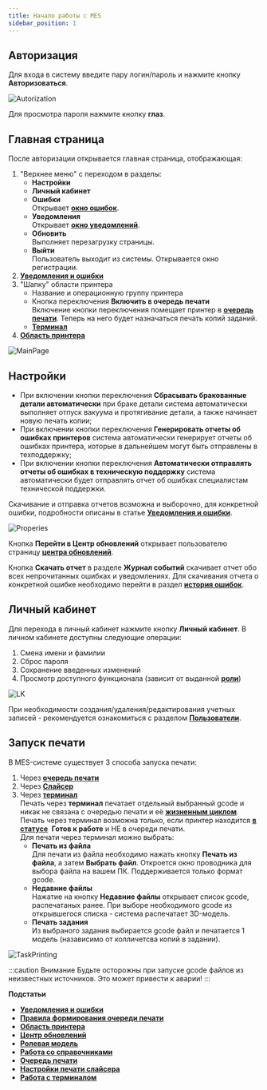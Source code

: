 ```yaml
---
title: Начало работы с MES
sidebar_position: 1
---
```


## Авторизация 

Для входа в систему введите пару логин/пароль и нажмите кнопку **Авторизоваться**.

![Autorization](./img/Autorization.png)

Для просмотра пароля нажмите кнопку **глаз**.

## Главная страница 

После авторизации открывается главная страница, отображающая:

1. "Верхнее меню" c переходом в разделы:
   - **Настройки**
   - **Личный кабинет**
   - **Ошибки**\
      Открывает [**окно ошибок**](/docs/StartWithMES/NotificationsAndErrors/#ошибки).
   -  **Уведомления**\
      Открывает [**окно уведомлений**](/docs/StartWithMES/NotificationsAndErrors/#уведомления).
   -  **Обновить**\
      Выполняет перезагрузку страницы.
   -  **Выйти**\
      Пользователь выходит из системы. Открывается окно регистрации.
2. [**Уведомления и ошибки**](/docs/StartWithMES/NotificationsAndErrors/)
3. "Шапку" области принтера
   -  Название и операционную группу принтера
   -  Кнопка переключения **Включить в очередь печати**\
      Включение кнопки переключения помещает принтер в [**очередь печати**](/docs/StartWithMES/PrintQueue/PrintQueueRules/). 
      Теперь на него будет назначаться печать копий заданий.
   -  [**Терминал**](/docs/StartWithMES/WorkingWithTerminal)
4. [**Область принтера**](/docs/StartWithMES/PrinterArea)

![MainPage](./img/MainPage.png)

## Настройки

- При включении кнопки переключения **Сбрасывать бракованные детали автоматически** при браке детали система 
автоматически выполняет отпуск вакуума и протягивание детали, а также начинает новую печать копии;
- При включении кнопки переключения **Генерировать отчеты об ошибках принтеров** система автоматически генерирует 
отчеты об ошибках принтера, которые в дальнейшем могут быть отправлены в техподдержку;
- При включении кнопки переключения **Автоматически отправлять отчеты об ошибках в техническую поддержку** система 
автоматически будет отправлять отчет об ошибках специалистам технической поддержки.

Скачивание и отправка отчетов возможна и выборочно, для конкретной ошибки, подробности описаны в 
статье [**Уведомления и ошибки**](/docs/StartWithMES/NotificationsAndErrors/).

![Properies](./img/Properies.png)

Кнопка **Перейти в Центр обновлений** открывает пользователю 
страницу [**центра обновлений**](/docs/StartWithMES/UpdateCenter).

Кнопка **Скачать отчет** в разделе **Журнал событий** скачивает отчет обо всех непрочитанных ошибках и уведомлениях.
Для скачивания отчета о конкретной ошибке необходимо перейти в раздел 
[**история ошибок**](/docs/StartWithMES/NotificationsAndErrors/#история-ошибок).

## Личный кабинет 

Для перехода в личный кабинет нажмите кнопку **Личный кабинет**. В личном кабинете доступны 
следующие операции:

1. Смена имени и фамилии
2. Сброс пароля
3. Сохранение введенных изменений
4. Просмотр доступного функционала (зависит от выданной [**роли**](/docs/StartWithMES/RoleModel))

![LK](./img/LK.png)

При необходимости создания/удаления/редактирования учетных записей - рекомендуется ознакомиться 
с разделом [**Пользователи**](/docs/WorkingWithReferenceBooks#пользователи).

## Запуск печати 

В MES-системе существует 3 способа запуска печати:

1. Через [**очередь печати**](/docs/StartWithMES/PrintQueue/)
2. Через [**Слайсер**](/docs/Slicer/SlicerPrintingSettings#слайситьв-печатьскачать)
3. Через [**терминал**](/docs/StartWithMES/WorkingWithTerminal)\
   Печать через **терминал** печатает отдельный выбранный gcode и никак не связана с очередью печати и её 
   [**жизненным циклом**](/docs/StartWithMES/PrintQueue/#жизненный-цикл-проектов). Печать через терминал возможна 
   только, если принтер находится [**в статусе**](/docs/StartWithMES/PrinterArea#статусы-принтеров) 
   **Готов к работе** и НЕ в очереди печати.\
   Для печати через терминал можно выбрать:
   -  **Печать из файла**\
      Для печати из файла необходимо нажать кнопку **Печать из файла**, а затем **Выбрать файл**. 
      Откроется окно проводника для выбора файла на вашем ПК. Поддерживается только формат gcode. 
   -  **Недавние файлы**\
      Нажатие на кнопку **Недавние файлы** открывает список gcode, распечатаных ранее. При выборе необходимого gcode
      из открывшегося списка - система распечатает 3D-модель.
   -  **Печать задания**\
      Из выбраного задания выбирается gcode файл и печатается 1 модель (назависимо от колличетсва копий в задании).

![TaskPrinting](./img/TaskPrinting.png)

:::caution Внимание
      Будьте осторожны при запуске gcode файлов из неизвестных источников.
      Это может привести к аварии!
:::

**Подстатьи**
- [**Уведомления и ошибки**](https://mes-docs.onrender.com/docs/StartWithMES/NotificationsAndErrors/)
- [**Правила формирования очереди печати**](https://mes-docs.onrender.com/docs/StartWithMES/PrintQueue/PrintQueueRules/)
- [**Область принтера**](https://mes-docs.onrender.com/docs/StartWithMES/PrinterArea)
- [**Центр обновлений**](https://mes-docs.onrender.com/docs/StartWithMES/UpdateCenter)
- [**Ролевая модель**](https://mes-docs.onrender.com/docs/StartWithMES/RoleModel)
- [**Работа со справочниками**](https://mes-docs.onrender.com/docs/WorkingWithReferenceBooks)
- [**Очередь печати**](https://mes-docs.onrender.com/docs/StartWithMES/PrintQueue/)
- [**Настройки печати слайсера**](https://mes-docs.onrender.com/docs/Slicer/SlicerPrintingSettings)
- [**Работа с терминалом**](https://mes-docs.onrender.com/docs/StartWithMES/WorkingWithTerminal)